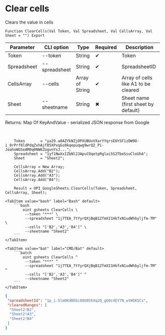 ﻿---
sidebar_position: 2
---


# Clear cells
 Clears the value in cells



`Function ClearCells(Val Token, Val Spreadsheet, Val CellsArray, Val Sheet = "") Export`

  | Parameter | CLI option | Type | Required | Description |
  |-|-|-|-|-|
  | Token | --token | String | &#x2714; | Token |
  | Spreadsheet | --spreadsheet | String | &#x2714; | SpreadsheetID |
  | CellsArray | --cells | Array of String | &#x2714; | Array of cells like A1 to be cleared |
  | Sheet | --sheetname | String | &#x2716; | Sheet name (first sheet by default) |

  
  Returns:  Map Of KeyAndValue - serialized JSON response from Google

<br/>




```bsl title="1C:Enterprise/OneScript code example"
    Token       = "ya29.a0AZYkNZjOPXUBUxVXarYYqrsE6YSF1zDW9O-i_0rPrf8ldPdqZxhAjf05XPxqGs0kqepuqwg9wrQ2_Pi-JeahoWGSeAM0q0NW6ZogvnYsJ...";
    Spreadsheet = "1yf1NwXxIZbNl23ApuCOqetpRglai5S2TbeSsuCloUhA";
    Sheet       = "Sheet2";

    CellsArray = New Array;
    CellsArray.Add("B2");
    CellsArray.Add("A3");
    CellsArray.Add("B4");

    Result = OPI_GoogleSheets.ClearCells(Token, Spreadsheet, CellsArray, Sheet);
```
 

 <Tabs>
  
    <TabItem value="bash" label="Bash" default>
        ```bash
            oint gsheets ClearCells \
             --token "***" \
             --spreadsheet "1j7TEA_7tYyrQXjBqB1ZfmXI1HkfxN1udWhbyljfm-TM" \
             --cells "['B2','A3','B4']" \
             --sheetname "Sheet2"
        ```
    </TabItem>
  
    <TabItem value="bat" label="CMD/Bat" default>
        ```batch
            oint gsheets ClearCells ^
             --token "***" ^
             --spreadsheet "1j7TEA_7tYyrQXjBqB1ZfmXI1HkfxN1udWhbyljfm-TM" ^
             --cells "['B2','A3','B4']" ^
             --sheetname "Sheet2"
        ```
    </TabItem>
</Tabs>


```json title="Result"
{
 "spreadsheetId": "1p_i-5lmOKdBEbi88O0SkXq2Q_gG0c4EY7N_wtWGKSCs",
 "clearedRanges": [
  "Sheet2!B2",
  "Sheet2!A3",
  "Sheet2!B4"
 ]
}
```
